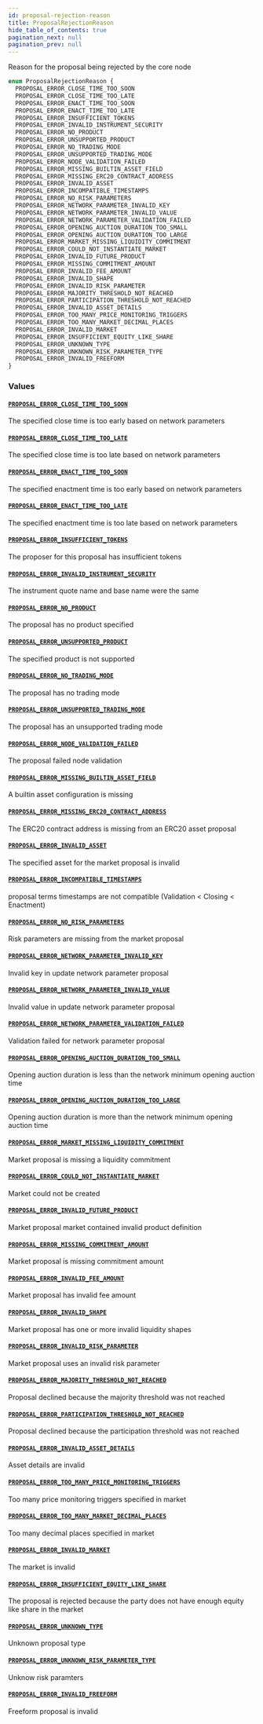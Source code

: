```yaml
---
id: proposal-rejection-reason
title: ProposalRejectionReason
hide_table_of_contents: true
pagination_next: null
pagination_prev: null
---
```



Reason for the proposal being rejected by the core node

```graphql
enum ProposalRejectionReason {
  PROPOSAL_ERROR_CLOSE_TIME_TOO_SOON
  PROPOSAL_ERROR_CLOSE_TIME_TOO_LATE
  PROPOSAL_ERROR_ENACT_TIME_TOO_SOON
  PROPOSAL_ERROR_ENACT_TIME_TOO_LATE
  PROPOSAL_ERROR_INSUFFICIENT_TOKENS
  PROPOSAL_ERROR_INVALID_INSTRUMENT_SECURITY
  PROPOSAL_ERROR_NO_PRODUCT
  PROPOSAL_ERROR_UNSUPPORTED_PRODUCT
  PROPOSAL_ERROR_NO_TRADING_MODE
  PROPOSAL_ERROR_UNSUPPORTED_TRADING_MODE
  PROPOSAL_ERROR_NODE_VALIDATION_FAILED
  PROPOSAL_ERROR_MISSING_BUILTIN_ASSET_FIELD
  PROPOSAL_ERROR_MISSING_ERC20_CONTRACT_ADDRESS
  PROPOSAL_ERROR_INVALID_ASSET
  PROPOSAL_ERROR_INCOMPATIBLE_TIMESTAMPS
  PROPOSAL_ERROR_NO_RISK_PARAMETERS
  PROPOSAL_ERROR_NETWORK_PARAMETER_INVALID_KEY
  PROPOSAL_ERROR_NETWORK_PARAMETER_INVALID_VALUE
  PROPOSAL_ERROR_NETWORK_PARAMETER_VALIDATION_FAILED
  PROPOSAL_ERROR_OPENING_AUCTION_DURATION_TOO_SMALL
  PROPOSAL_ERROR_OPENING_AUCTION_DURATION_TOO_LARGE
  PROPOSAL_ERROR_MARKET_MISSING_LIQUIDITY_COMMITMENT
  PROPOSAL_ERROR_COULD_NOT_INSTANTIATE_MARKET
  PROPOSAL_ERROR_INVALID_FUTURE_PRODUCT
  PROPOSAL_ERROR_MISSING_COMMITMENT_AMOUNT
  PROPOSAL_ERROR_INVALID_FEE_AMOUNT
  PROPOSAL_ERROR_INVALID_SHAPE
  PROPOSAL_ERROR_INVALID_RISK_PARAMETER
  PROPOSAL_ERROR_MAJORITY_THRESHOLD_NOT_REACHED
  PROPOSAL_ERROR_PARTICIPATION_THRESHOLD_NOT_REACHED
  PROPOSAL_ERROR_INVALID_ASSET_DETAILS
  PROPOSAL_ERROR_TOO_MANY_PRICE_MONITORING_TRIGGERS
  PROPOSAL_ERROR_TOO_MANY_MARKET_DECIMAL_PLACES
  PROPOSAL_ERROR_INVALID_MARKET
  PROPOSAL_ERROR_INSUFFICIENT_EQUITY_LIKE_SHARE
  PROPOSAL_ERROR_UNKNOWN_TYPE
  PROPOSAL_ERROR_UNKNOWN_RISK_PARAMETER_TYPE
  PROPOSAL_ERROR_INVALID_FREEFORM
}
```


### Values

#### [`PROPOSAL_ERROR_CLOSE_TIME_TOO_SOON`](#)

The specified close time is too early based on network parameters


#### [`PROPOSAL_ERROR_CLOSE_TIME_TOO_LATE`](#)

The specified close time is too late based on network parameters


#### [`PROPOSAL_ERROR_ENACT_TIME_TOO_SOON`](#)

The specified enactment time is too early based on network parameters


#### [`PROPOSAL_ERROR_ENACT_TIME_TOO_LATE`](#)

The specified enactment time is too late based on network parameters


#### [`PROPOSAL_ERROR_INSUFFICIENT_TOKENS`](#)

The proposer for this proposal has insufficient tokens


#### [`PROPOSAL_ERROR_INVALID_INSTRUMENT_SECURITY`](#)

The instrument quote name and base name were the same


#### [`PROPOSAL_ERROR_NO_PRODUCT`](#)

The proposal has no product specified


#### [`PROPOSAL_ERROR_UNSUPPORTED_PRODUCT`](#)

The specified product is not supported


#### [`PROPOSAL_ERROR_NO_TRADING_MODE`](#)

The proposal has no trading mode


#### [`PROPOSAL_ERROR_UNSUPPORTED_TRADING_MODE`](#)

The proposal has an unsupported trading mode


#### [`PROPOSAL_ERROR_NODE_VALIDATION_FAILED`](#)

The proposal failed node validation


#### [`PROPOSAL_ERROR_MISSING_BUILTIN_ASSET_FIELD`](#)

A builtin asset configuration is missing


#### [`PROPOSAL_ERROR_MISSING_ERC20_CONTRACT_ADDRESS`](#)

The ERC20 contract address is missing from an ERC20 asset proposal


#### [`PROPOSAL_ERROR_INVALID_ASSET`](#)

The specified asset for the market proposal is invalid


#### [`PROPOSAL_ERROR_INCOMPATIBLE_TIMESTAMPS`](#)

proposal terms timestamps are not compatible (Validation &#x003C; Closing &#x003C; Enactment)


#### [`PROPOSAL_ERROR_NO_RISK_PARAMETERS`](#)

Risk parameters are missing from the market proposal


#### [`PROPOSAL_ERROR_NETWORK_PARAMETER_INVALID_KEY`](#)

Invalid key in update network parameter proposal


#### [`PROPOSAL_ERROR_NETWORK_PARAMETER_INVALID_VALUE`](#)

Invalid value in update network parameter proposal


#### [`PROPOSAL_ERROR_NETWORK_PARAMETER_VALIDATION_FAILED`](#)

Validation failed for network parameter proposal


#### [`PROPOSAL_ERROR_OPENING_AUCTION_DURATION_TOO_SMALL`](#)

Opening auction duration is less than the network minimum opening auction time


#### [`PROPOSAL_ERROR_OPENING_AUCTION_DURATION_TOO_LARGE`](#)

Opening auction duration is more than the network minimum opening auction time


#### [`PROPOSAL_ERROR_MARKET_MISSING_LIQUIDITY_COMMITMENT`](#)

Market proposal is missing a liquidity commitment


#### [`PROPOSAL_ERROR_COULD_NOT_INSTANTIATE_MARKET`](#)

Market could not be created


#### [`PROPOSAL_ERROR_INVALID_FUTURE_PRODUCT`](#)

Market proposal market contained invalid product definition


#### [`PROPOSAL_ERROR_MISSING_COMMITMENT_AMOUNT`](#)

Market proposal is missing commitment amount


#### [`PROPOSAL_ERROR_INVALID_FEE_AMOUNT`](#)

Market proposal has invalid fee amount


#### [`PROPOSAL_ERROR_INVALID_SHAPE`](#)

Market proposal has one or more invalid liquidity shapes


#### [`PROPOSAL_ERROR_INVALID_RISK_PARAMETER`](#)

Market proposal uses an invalid risk parameter


#### [`PROPOSAL_ERROR_MAJORITY_THRESHOLD_NOT_REACHED`](#)

Proposal declined because the majority threshold was not reached


#### [`PROPOSAL_ERROR_PARTICIPATION_THRESHOLD_NOT_REACHED`](#)

Proposal declined because the participation threshold was not reached


#### [`PROPOSAL_ERROR_INVALID_ASSET_DETAILS`](#)

Asset details are invalid


#### [`PROPOSAL_ERROR_TOO_MANY_PRICE_MONITORING_TRIGGERS`](#)

Too many price monitoring triggers specified in market


#### [`PROPOSAL_ERROR_TOO_MANY_MARKET_DECIMAL_PLACES`](#)

Too many decimal places specified in market


#### [`PROPOSAL_ERROR_INVALID_MARKET`](#)

The market is invalid


#### [`PROPOSAL_ERROR_INSUFFICIENT_EQUITY_LIKE_SHARE`](#)

The proposal is rejected because the party does not have enough equity like share in the market


#### [`PROPOSAL_ERROR_UNKNOWN_TYPE`](#)

Unknown proposal type


#### [`PROPOSAL_ERROR_UNKNOWN_RISK_PARAMETER_TYPE`](#)

Unknow risk paramters


#### [`PROPOSAL_ERROR_INVALID_FREEFORM`](#)

Freeform proposal is invalid




